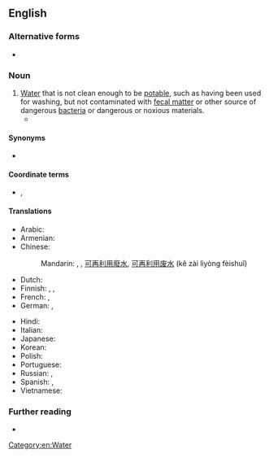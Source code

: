 ==English==

===Alternative forms===
* {{alt|en|graywater|greywater|grey water}}

===Noun===
{{en-noun|~}}

# [[water|Water]] that is not clean enough to be [[potable]], such as having been used for washing, but not contaminated with [[fecal matter]] or other source of dangerous [[bacterium|bacteria]] or dangerous or noxious materials.
#* {{quote-book|en|year=2020|title=Footprints|author=David Farrier|chapter=The Library of Babel|publisher=4th Estate|isbn=9780008286354|passage=Its tunnels will have thinned like unhealthy arteries, before twisting and buckling under the weight of the shifting ice, slowly leaching diesel fuel, toxic chemicals like polychlorinated biphenyls, '''grey water''' and radiological waste.}}

====Synonyms====
* {{l|en|sullage}}

====Coordinate terms====
* {{l|en|black water}}, {{l|en|sewage}}

====Translations====
{{trans-top|non-potable, but non-toxic water}}
* Arabic: {{t-needed|ar}}
* Armenian: {{t|hy|[[կենցաղային]] [[կեղտաջուր]]|sc=Armn}}
* Chinese:
*: Mandarin: {{t|cmn|中水|tr=zhōngshuǐ|sc=Hani}}, {{t|cmn|灰水|tr=huīshuǐ|sc=Hani}}, [[可]][[再]][[利用]][[廢水]], [[可]][[再]][[利用]][[废水]] (kě zài lìyòng fèishuǐ)
* Dutch: {{t|nl|grijswater|n}}
* Finnish: {{t|fi|[[harmaa]] [[vesi]]}}, {{t+|fi|harmaavesi}}, {{t+|fi|pesuvesi}}
* French: {{t|fr|eau de ménage|f}}, {{t+|fr|eaux grises|f-p}}
* German: {{t+|de|Grauwasser|n}}, {{t+|de|Nutzwasser|n}}
{{trans-mid}}
* Hindi: {{t-needed|hi}}
* Italian: {{t-needed|it}}
* Japanese: {{t-needed|ja}}
* Korean: {{t-needed|ko}}
* Polish: {{t+|pl|woda szara|f}}
* Portuguese: {{t|pt|água cinza|f}}
* Russian: {{t|ru|се́рая вода́|f}}, {{t|ru|бытовы́е сто́чные во́ды|f-p}}
* Spanish: {{t|es|aguas grises|p}}, {{t|es|agua gris|m}}
* Vietnamese: {{t-needed|vi}}
{{trans-bottom}}

===Further reading===
* {{pedia|greywater}}

[[Category:en:Water]]